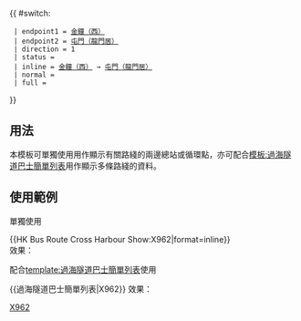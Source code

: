 {{Error|錯誤：此模板已停用。請見[[Template:HK Bus Route Cross Harbour/doc]]。}}{{ #switch: {{{format|}}}
  | endpoint1 = [[金鐘（西）巴士總站|金鐘（西）]]
  | endpoint2 = [[龍門居公共運輸交匯處|屯門（龍門居）]]
  | direction = 1
  | status = {{HK Bus Status|A}}
  | inline = [[金鐘（西）巴士總站|金鐘（西）]] → [[龍門居公共運輸交匯處|屯門（龍門居）]]
  | normal =
  | full =
}}<noinclude>
==用法==
本模板可單獨使用用作顯示有關路綫的兩邊總站或循環點，亦可配合[[模板:過海隧道巴士簡單列表]]用作顯示多條路綫的資料。

==使用範例==
;單獨使用
<nowiki>{{HK Bus Route Cross Harbour Show:X962|format=inline}}</nowiki><br>
效果：{{HK Bus Route Cross Harbour Show:X962|format=inline}}

;配合[[template:過海隧道巴士簡單列表]]使用
<nowiki>{{過海隧道巴士簡單列表|X962}}</nowiki>
效果：{{過海隧道巴士簡單列表|X962}}
[[Category:過海隧道巴士路線模板|X962]]</noinclude>